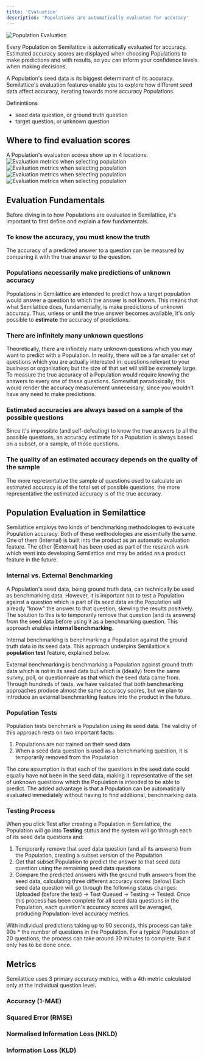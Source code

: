 ```yaml
---
title: 'Evaluation'
description: 'Populations are automatically evaluated for accuracy'
---
```

![Population Evaluation](/images/populations/evaluation/hero.png)

Every Population on Semilattice is automatically evaluated for accuracy. Estimated accuracy scores are displayed when choosing Populations to make predictions and with results, so you can inform your confidence levels when making decisions.

A Population's seed data is its biggest determinant of its accuracy. Semilattice's evaluation features enable you to explore how different seed data affect accuracy, iterating towards more accuracy Populations.

Definintiions
- seed data question, or ground truth question
- target question, or unknown question

## Where to find evaluation scores
A Population's evaluation scores show up in 4 locations:
<AccordionGroup>
    <Accordion title="With the selected Population when asking a question">
        ![Evaluation metrics when selecting population](/images/populations/evaluation/select_population.png)
    </Accordion>
    <Accordion title="Next to the Population at the top of a Question page">
        ![Evaluation metrics when selecting population](/images/populations/evaluation/question.png)
    </Accordion>
    <Accordion title="On the Population page">
        ![Evaluation metrics when selecting population](/images/populations/evaluation/population.png)
    </Accordion>
    <Accordion title="Next to each Population on the Populations page">
        ![Evaluation metrics when selecting population](/images/populations/evaluation/populations.png)
    </Accordion>
</AccordionGroup>

## Evaluation Fundamentals
Before diving in to how Populations are evaluated in Semilattice, it's important to first define and explain a few fundamentals.
### To know the accuracy, you must know the truth
The accuracy of a predicted answer to a question can be measured by comparing it with the true answer to the question.
### Populations necessarily make predictions of unknown accuracy
Populations in Semilattice are intended to predict how a target population would answer a question to which the answer is not known. This means that what Semilattice does, fundamentally, is make predictions of unknown accuracy. Thus, unless or until the true answer becomes available, it's only possible to **estimate** the accuracy of predictions.
### There are infinitely many unknown questions
Theoretically, there are infinitely many unknown questions which you may want to predict with a Population. In reality, there will be a far smaller set of questions which you are actually interested in: questions relevant to your business or organisation; but the size of that set will still be extremely large. To measure the true accuracy of a Population would require knowing the answers to every one of these questions. Somewhat paradoxically, this would render the accuracy measurement unnecessary, since you wouldn't have any need to make predictions.
### Estimated accuracies are always based on a sample of the possible questions
Since it's impossible (and self-defeating) to know the true answers to all the possible questions, an accuracy estimate for a Population is always based on a subset, or a sample, of those questions.
### The quality of an estimated accuracy depends on the quality of the sample
The more representative the sample of questions used to calculate an estimated accuracy is of the total set of possible questions, the more representative the estimated accuracy is of the true accuracy.

## Population Evaluation in Semilattice
Semilattice employs two kinds of benchmarking methodologies to evaluate Population accuracy. Both of these methodologies are essentially the same. One of them (Internal) is built into the product as an automatic evaluation feature. The other (External) has been used as part of the research work which went into developing Semilattice and may be added as a product feature in the future.
### Internal vs. External Benchmarking
A Population's seed data, being ground truth data, can technically be used as benchmarking data. However, it is important not to test a Population against a question which is part of its seed data as the Population will already "know" the answer to that question, skewing the results positively. The solution to this is to temporarily remove that question (and its answers) from the seed data before using it as a benchmarking question. This approach enables **internal benchmarking**.

Internal benchmarking is benchmarking a Population against the ground truth data in its seed data. This approach underpins Semilattice's **population test** feature, explained below.

External benchmarking is benchmarking a Population against ground truth data which is not in its seed data but which is (ideally) from the same survey, poll, or questionnaire as that which the seed data came from. Through hundreds of tests, we have validated that both benchmarking approaches produce almost the same accuracy scores, but we plan to introduce an external benchmarking feature into the product in the future.

### Population Tests
Population tests benchmark a Population using its seed data. The validity of this approach rests on two important facts:
1. Populations are not trained on their seed data
2. When a seed data question is used as a benchmarking question, it is temporarily removed from the Population

The core assumption is that each of the questions in the seed data could equally have not been in the seed data, making it representative of the set of unknown questionw which the Population is intended to be able to predict. The added advantage is that a Population can be automatically evaluated immediately without having to find additional, benchmarking data.

### Testing Process
When you click Test after creating a Population in Semilattice, the Population will go into **Testing** status and the system will go through each of its seed data questions and:
1. Temporarily remove that seed data question (and all its answers) from the Population, creating a subset version of the Population
2. Get that subset Population to predict the answer to that seed data question using the remaining seed data questions
3. Compare the predicted answers with the ground truth answers from the seed data, calculating three different accuracy scores (below)
Each seed data question will go through the following status changes: Uploaded (before the test) -> Test Queued -> Testing -> Tested. Once this process has been complete for all seed data questions in the Population, each question's accuracy scores will be averaged, producing Population-level accuracy metrics.

With individual predictions taking up to 90 seconds, this process can take 90s * the number of questions in the Population. For a typical Population of 20 questions, the process can take around 30 minutes to complete. But it only has to be done once.

## Metrics
Semilattice uses 3 primary accuracy metrics, with a 4th metric calculated only at the individual question level.
### Accuracy (1-MAE)
### Squared Error (RMSE)
### Normalised Information Loss (NKLD)
### Information Loss (KLD)